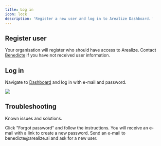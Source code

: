 ```yaml
---
title: Log in
icon: lock
description: 'Register a new user and log in to Arealize Dashboard.'
---
```


## Register user

Your organisation will register who should have access to Arealize. Contact [Benedicte](mailto:benedicte@arealize.ai) if you have not received user information.

## Log in

Navigate to [Dashboard](https://dashboard.arealize.ai/) and log in with e-mail and password.

<Frame type="glass">
  <img src="/images/get-started/log-in.png" />
</Frame>

## Troubleshooting

Known issues and solutions.

<AccordionGroup>
  <Accordion title="I forgot my password">
    Click "Forgot password" and follow the instructions. You will receive an e-mail with a link to create a new password.
  </Accordion>
  <Accordion title="I need help registering a new user">
    Send an e-mail to benedicte@arealize.ai and ask for a new user.
  </Accordion>
</AccordionGroup>

